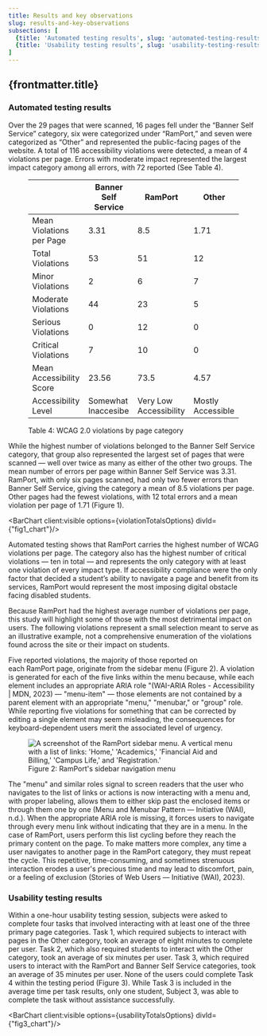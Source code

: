```yaml
---
title: Results and key observations
slug: results-and-key-observations
subsections: [
  {title: 'Automated testing results', slug: 'automated-testing-results'},
  {title: 'Usability testing results', slug: 'usability-testing-results'},
]
---
```



## {frontmatter.title}

### Automated testing results
Over the 29 pages that were scanned, 16 pages fell under the “Banner Self Service” category, six were categorized under “RamPort,” and seven were categorized as “Other” and represented the public-facing pages of the website. A total of 116 accessibility violations were detected, a mean of 4 violations per page. Errors with moderate impact represented the largest impact category among all errors, with 72 reported (See Table 4).

<figure>

|                          | Banner Self Service | RamPort | Other |
| ------------------------ | ------------------- | ------- | ----- |
| Mean Violations per Page | 3.31                | 8.5     | 1.71  |
| Total Violations         | 53                  | 51      | 12    |
| Minor Violations         | 2                   | 6       | 7     |
| Moderate Violations      | 44                  | 23      | 5     |
| Serious Violations       | 0                   | 12      | 0     |
| Critical Violations      | 7                   | 10      | 0     |
| Mean Accessibility Score | 23.56               | 73.5    | 4.57  |
| Accessibility Level      | Somewhat Inaccesibe | Very Low Accessibility | Mostly Accessible |


<figcaption>Table 4: WCAG 2.0 violations by page category</figcaption>
</figure>

While the highest number of violations belonged to the Banner Self Service category, that group also represented the largest set of pages that were scanned — well over twice as many as either of the other two groups. The mean number of errors per page within Banner Self Service was 3.31. RamPort, with only six pages scanned, had only two fewer errors than Banner Self Service, giving the category a mean of 8.5 violations per page. Other pages had the fewest violations, with 12 total errors and a mean violation per page of 1.71 (Figure 1).


<BarChart client:visible options={violationTotalsOptions} divId={"fig1_chart"}/>

Automated testing shows that RamPort carries the highest number of WCAG violations per page. The category also has the highest number of critical violations — ten in total — and represents the only category with at least one violation of every impact type. If accessibility compliance were the only factor that decided a student’s ability to navigate a page and benefit from its services, RamPort would represent the most imposing digital obstacle facing disabled students.

Because RamPort had the highest average number of violations per page, this study will highlight some of those with the most detrimental impact on users. The following violations represent a small selection meant to serve as an illustrative example, not a comprehensive enumeration of the violations found across the site or their impact on students.

Five reported violations, the majority of those reported on each RamPort page, originate from the sidebar menu (Figure 2). A violation is generated for each of the five links within the menu because, while each element includes an appropriate ARIA role "(WAI-ARIA Roles - Accessibility | MDN, 2023) — "menu-item" — those elements are not contained by a parent element with an appropriate "menu," "menubar," or "group" role. While reporting five violations for something that can be corrected by editing a single element may seem misleading, the consequences for keyboard-dependent users merit the associated level of urgency.

<figure>
<img src="/Figure2.png" alt="A screenshot of the RamPort sidebar menu. A vertical menu with a list of links: 'Home,' 'Academics,' 'Financial Aid and Billing,' 'Campus Life,' and 'Registration.'" />

<figcaption>Figure 2: RamPort's sidebar navigation menu</figcaption>
</figure>

The "menu" and similar roles signal to screen readers that the user who navigates to the list of links or actions is now interacting with a menu and, with proper labeling, allows them to either skip past the enclosed items or through them one by one (Menu and Menubar Pattern — Initiative (WAI), n.d.). When the appropriate ARIA role is missing, it forces users to navigate through every menu link without indicating that they are in a menu. In the case of RamPort, users perform this list cycling before they reach the primary content on the page. To make matters more complex, any time a user navigates to another page in the RamPort category, they must repeat the cycle. This repetitive, time-consuming, and sometimes strenuous interaction erodes a user's precious time and may lead to discomfort, pain, or a feeling of exclusion (Stories of Web Users — Initiative (WAI), 2023).

### Usability testing results

Within a one-hour usability testing session, subjects were asked to complete four tasks that involved interacting with at least one of the three primary page categories. Task 1, which required subjects to interact with pages in the Other category, took an average of eight minutes to complete per user. Task 2, which also required students to interact with the Other category, took an average of six minutes per user. Task 3, which required users to interact with the RamPort and Banner Self Service categories, took an average of 35 minutes per user. None of the users could complete Task 4 within the testing period (Figure 3). While Task 3 is included in the average time per task results, only one student, Subject 3, was able to complete the task without assistance successfully.

<BarChart client:visible options={usabilityTotalsOptions} divId={"fig3_chart"}/>
